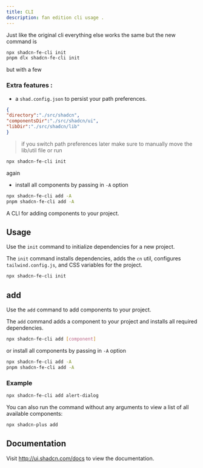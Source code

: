 ```yaml
---
title: CLI 
description: fan edition cli usage .
---
```


Just like the original cli 
everything else works the same but the new command is
  ```bash
npx shadcn-fe-cli init
pnpm dlx shadcn-fe-cli init
```
but with a few 


### Extra features :

- a `shad.config.json` to persist your path preferences.

 ```json
{
"directory":"./src/shadcn",
"componentsDir":"./src/shadcn/ui",
"libDir":"./src/shadcn/lib"
}
 ```



> if you switch path preferences later make sure to manually move the lib/util file or run

```bash
npx shadcn-fe-cli init
```

again

- install all components by passing in `-A` option

```bash
npx shadcn-fe-cli add -A
pnpm shadcn-fe-cli add -A
```

A CLI for adding components to your project.

## Usage

Use the `init` command to initialize dependencies for a new project.

The `init` command installs dependencies, adds the `cn` util, configures `tailwind.config.js`, and CSS variables for the project.

```bash
npx shadcn-fe-cli init
```

## add

Use the `add` command to add components to your project.

The `add` command adds a component to your project and installs all required dependencies.

```bash
npx shadcn-fe-cli add [component]
```

or install all components by passing in `-A` option

```bash
npx shadcn-fe-cli add -A
pnpm shadcn-fe-cli add -A
```

### Example

```bash
npx shadcn-fe-cli add alert-dialog
```

You can also run the command without any arguments to view a list of all available components:

```bash
npx shadcn-plus add
```

## Documentation

Visit http://ui.shadcn.com/docs to view the documentation.


 
  


